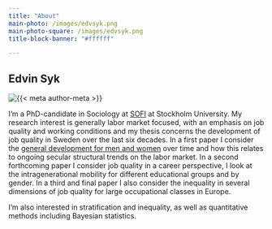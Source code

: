 ```yaml
---
title: "About"
main-photo: /images/edvsyk.png
main-photo-square: /images/edvsyk.png
title-block-banner: "#ffffff"

---
```

## Edvin Syk

::: {.grid}

::: {.g-col-15 .g-col-sm-5}

```{=html}
<div class="grid" style="--bs-columns: 5; row-gap: 0;">
  <div class="g-col-1 g-col-sm-0"></div>
  <div class="g-col-3 g-col-sm-5">
    <picture>
      <source media="(max-width: 576px)" srcset="{{< meta main-photo-square >}}">
      <source media="(min-width: 576px)" srcset="{{< meta main-photo >}}">
      <img class="img-fluid" src="{{< meta main-photo >}}" alt="{{< meta author-meta >}}">
    </picture>
  </div>
  <div class="g-col-1 g-col-sm-0"></div>
</div>
```

:::

::: {.g-col-10 .g-col-sm-7}


I'm a PhD-candidate in Sociology at [SOFI](https://www.su.se/swedish-institute-for-social-research/) at Stockholm University.
My research interest is generally labor market focused, with an emphasis on job quality and working conditions and my thesis concerns the development of job quality in Sweden over the last six decades.
In a first paper I consider the [general development for men and women](https://www.sciencedirect.com/science/article/pii/S0276562422000725) over time and how this relates to ongoing secular structural trends on the labor market.
In a second forthcoming paper I consider job quality in a career perspective, I look at the intragenerational mobility for different educational groups and by gender.
In a third and final paper I also consider the inequality in several dimensions of job quality for large occupational classes in Europe.

I'm also interested in stratification and inequality, as well as quantitative methods including Bayesian statistics.
:::

:::
